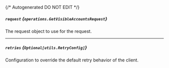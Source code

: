 {/* Autogenerated DO NOT EDIT  */}

##### `request` *{`operations.GetVisibleAccountsRequest`}*
The request object to use for the request.

<Collapsible openLabel={Labels.showProperties} closeLabel={Labels.hideProperties}>
  <GetVisibleAccountsRequest />
</Collapsible>

---
##### `retries` *{`Optional[utils.RetryConfig]`}*
Configuration to override the default retry behavior of the client.

<Collapsible openLabel={Labels.showProperties} closeLabel={Labels.hideProperties}>
  <Retryconfig />
</Collapsible>

